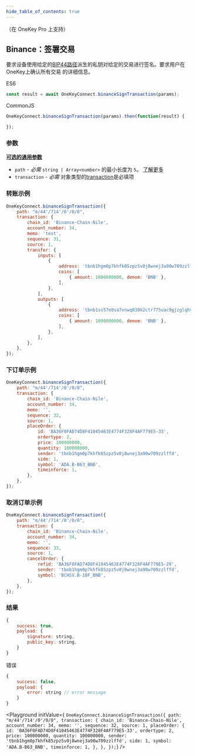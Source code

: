```yaml
---
hide_table_of_contents: true
---
```


（在 OneKey Pro 上支持）

## Binance：签署交易
要求设备使用给定的[BIP44路径](./path)派生的私钥对给定的交易进行签名。要求用户在OneKey上确认所有交易
的详细信息。

ES6
```javascript
const result = await OneKeyConnect.binanceSignTransaction(params);
```

CommonJS
```javascript
OneKeyConnect.binanceSignTransaction(params).then(function(result) {

});
```

### 参数
[**可选的通用参数**](./commonParams)
* `path` - *必需* `string | Array<number>` 的最小长度为 `5`。 [了解更多](./path)
* `transaction` - *必需* 对象类型的[transaction](https://github.com/OneKeyHQ/connect/blob/onekey/src/js/types/binance.js#L61-71)是必填项

### 转账示例
```javascript
OneKeyConnect.binanceSignTransaction({
    path: "m/44'/714'/0'/0/0",
    transaction: {
        chain_id: 'Binance-Chain-Nile',
        account_number: 34,
        memo: 'test',
        sequence: 31,
        source: 1,
        transfer: {
            inputs: [
                {
                    address: 'tbnb1hgm0p7khfk85zpz5v0j8wnej3a90w709zzlffd',
                    coins: [
                        { amount: 1000000000, denom: 'BNB' },
                    ],
                },
            ],
            outputs: [
                {
                    address: 'tbnb1ss57e8sa7xnwq030k2ctr775uac9gjzglqhvpy',
                    coins: [
                        { amount: 1000000000, denom: 'BNB' },
                    ],
                },
            ],
        },
    },
});
```

### 下订单示例
```javascript
OneKeyConnect.binanceSignTransaction({
    path: "m/44'/714'/0'/0/0",
    transaction: {
        chain_id: 'Binance-Chain-Nile',
        account_number: 34,
        memo: '',
        sequence: 32,
        source: 1,
        placeOrder: {
            id: 'BA36F0FAD74D8F41045463E4774F328F4AF779E5-33',
            ordertype: 2,
            price: 100000000,
            quantity: 100000000,
            sender: 'tbnb1hgm0p7khfk85zpz5v0j8wnej3a90w709zzlffd',
            side: 1,
            symbol: 'ADA.B-B63_BNB',
            timeinforce: 1,
        },
    },
});
```

### 取消订单示例
```javascript
OneKeyConnect.binanceSignTransaction({
    path: "m/44'/714'/0'/0/0",
    transaction: {
        chain_id: 'Binance-Chain-Nile',
        account_number: 34,
        memo: '',
        sequence: 33,
        source: 1,
        cancelOrder: {
            refid: 'BA36F0FAD74D8F41045463E4774F328F4AF779E5-29',
            sender: 'tbnb1hgm0p7khfk85zpz5v0j8wnej3a90w709zzlffd',
            symbol: 'BCHSV.B-10F_BNB',
        },
    },
});
```

### 结果
```javascript
{
    success: true,
    payload: {
        signature: string,
        public_key: string,
    }
}
```
错误
```javascript
{
    success: false,
    payload: {
        error: string // error message
    }
}
```

<Playground
    initValue={
`OneKeyConnect.binanceSignTransaction({
    path: "m/44'/714'/0'/0/0",
    transaction: {
        chain_id: 'Binance-Chain-Nile',
        account_number: 34,
        memo: '',
        sequence: 32,
        source: 1,
        placeOrder: {
            id: 'BA36F0FAD74D8F41045463E4774F328F4AF779E5-33',
            ordertype: 2,
            price: 100000000,
            quantity: 100000000,
            sender: 'tbnb1hgm0p7khfk85zpz5v0j8wnej3a90w709zzlffd',
            side: 1,
            symbol: 'ADA.B-B63_BNB',
            timeinforce: 1,
        },
    },
});`}
/>

